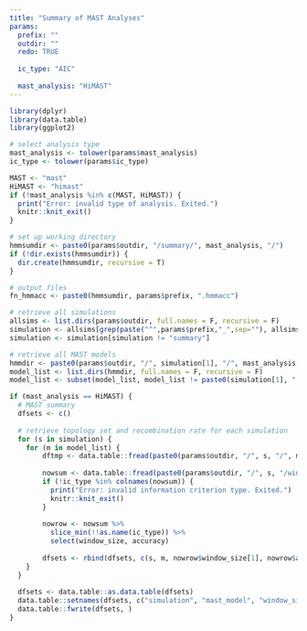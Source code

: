 ```yaml
---
title: "Summary of MAST Analyses"
params:
  prefix: ""
  outdir: ""
  redo: TRUE
  
  ic_type: "AIC"
  
  mast_analysis: "HiMAST"
---
```


```r
library(dplyr)
library(data.table)
library(ggplot2)

# select analysis type
mast_analysis <- tolower(params$mast_analysis)
ic_type <- tolower(params$ic_type)

MAST <- "mast"
HiMAST <- "himast"
if (!mast_analysis %in% c(MAST, HiMAST)) {
  print("Error: invalid type of analysis. Exited.")
  knitr::knit_exit()
}

# set up working directory
hmmsumdir <- paste0(params$outdir, "/summary/", mast_analysis, "/")
if (!dir.exists(hmmsumdir)) {
  dir.create(hmmsumdir, recursive = T)
}

# output files
fn_hmmacc <- paste0(hmmsumdir, params$prefix, ".hmmacc")
```

```r
# retrieve all simulations
allsims <- list.dirs(params$outdir, full.names = F, recursive = F)
simulation <- allsims[grep(paste("^",params$prefix,"_",sep=""), allsims)]
simulation <- simulation[simulation != "summary"]

# retrieve all MAST models 
hmmdir <- paste0(params$outdir, "/", simulation[1], "/", mast_analysis, "/")
model_list <- list.dirs(hmmdir, full.names = F, recursive = F)
model_list <- subset(model_list, model_list != paste0(simulation[1], ".mast.tops"))

if (mast_analysis == HiMAST) {
  # MAST summary
  dfsets <- c()
  
  # retrieve topology set and recombination rate for each simulation
  for (s in simulation) {
    for (m in model_list) {
        dftmp <- data.table::fread(paste0(params$outdir, "/", s, "/", mast_analysis, "/", m, "/summary/", s, ".mh.sum"))
        
        nowsum <- data.table::fread(paste0(params$outdir, "/", s, "/windows/", s, ".sum"))
        if (!ic_type %in% colnames(nowsum)) {
          print("Error: invalid information criterion type. Exited.")
          knitr::knit_exit()
        }
      
        nowrow <- nowsum %>%
          slice_min(!!as.name(ic_type)) %>%
          select(window_size, accuracy)
        
        dfsets <- rbind(dfsets, c(s, m, nowrow$window_size[1], nowrow$accuracy[1], dftmp$accuracy[1]))
    }
  }
  
  dfsets <- data.table::as.data.table(dfsets)
  data.table::setnames(dfsets, c("simulation", "mast_model", "window_size", "now", "hmm"))
  data.table::fwrite(dfsets, )
}
```
